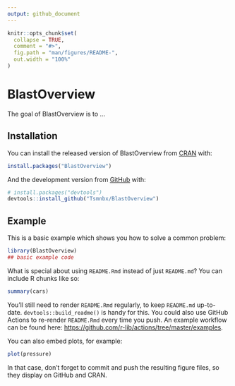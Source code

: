 ```yaml
---
output: github_document
---
```


<!-- README.md is generated from README.Rmd. Please edit that file -->

```r
knitr::opts_chunk$set(
  collapse = TRUE,
  comment = "#>",
  fig.path = "man/figures/README-",
  out.width = "100%"
)
```

# BlastOverview

<!-- badges: start -->
<!-- badges: end -->

The goal of BlastOverview is to ...

## Installation

You can install the released version of BlastOverview from [CRAN](https://CRAN.R-project.org) with:

``` r
install.packages("BlastOverview")
```

And the development version from [GitHub](https://github.com/) with:

``` r
# install.packages("devtools")
devtools::install_github("Tsmnbx/BlastOverview")
```
## Example

This is a basic example which shows you how to solve a common problem:

```r
library(BlastOverview)
## basic example code
```

What is special about using `README.Rmd` instead of just `README.md`? You can include R chunks like so:

```r
summary(cars)
```

You'll still need to render `README.Rmd` regularly, to keep `README.md` up-to-date. `devtools::build_readme()` is handy for this. You could also use GitHub Actions to re-render `README.Rmd` every time you push. An example workflow can be found here: <https://github.com/r-lib/actions/tree/master/examples>.

You can also embed plots, for example:

```r
plot(pressure)
```

In that case, don't forget to commit and push the resulting figure files, so they display on GitHub and CRAN.
